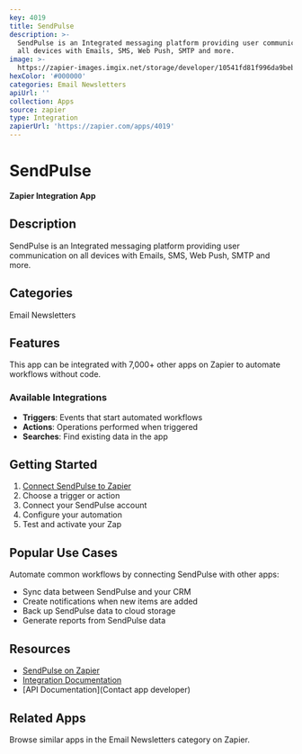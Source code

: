 ```yaml
---
key: 4019
title: SendPulse
description: >-
  SendPulse is an Integrated messaging platform providing user communication on
  all devices with Emails, SMS, Web Push, SMTP and more. 
image: >-
  https://zapier-images.imgix.net/storage/developer/10541fd81f996da9beb328b7b4db270e.png?auto=format%2Ccompress&ixlib=python-3.0.0&q=50
hexColor: '#000000'
categories: Email Newsletters
apiUrl: ''
collection: Apps
source: zapier
type: Integration
zapierUrl: 'https://zapier.com/apps/4019'
---
```

# SendPulse

**Zapier Integration App**

## Description

SendPulse is an Integrated messaging platform providing user communication on all devices with Emails, SMS, Web Push, SMTP and more. 

## Categories

Email Newsletters

## Features

This app can be integrated with 7,000+ other apps on Zapier to automate workflows without code.

### Available Integrations

- **Triggers**: Events that start automated workflows
- **Actions**: Operations performed when triggered
- **Searches**: Find existing data in the app

## Getting Started

1. [Connect SendPulse to Zapier](https://zapier.com/apps/4019)
2. Choose a trigger or action
3. Connect your SendPulse account
4. Configure your automation
5. Test and activate your Zap

## Popular Use Cases

Automate common workflows by connecting SendPulse with other apps:

- Sync data between SendPulse and your CRM
- Create notifications when new items are added
- Back up SendPulse data to cloud storage
- Generate reports from SendPulse data

## Resources

- [SendPulse on Zapier](https://zapier.com/apps/4019)
- [Integration Documentation](https://zapier.com/apps/4019/integrations)
- [API Documentation](Contact app developer)

## Related Apps

Browse similar apps in the Email Newsletters category on Zapier.
